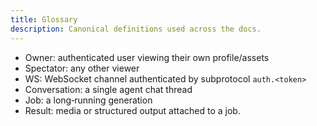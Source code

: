 ```yaml
---
title: Glossary
description: Canonical definitions used across the docs.
---
```


- Owner: authenticated user viewing their own profile/assets
- Spectator: any other viewer
- WS: WebSocket channel authenticated by subprotocol `auth.<token>`
- Conversation: a single agent chat thread
- Job: a long‑running generation
- Result: media or structured output attached to a job.
